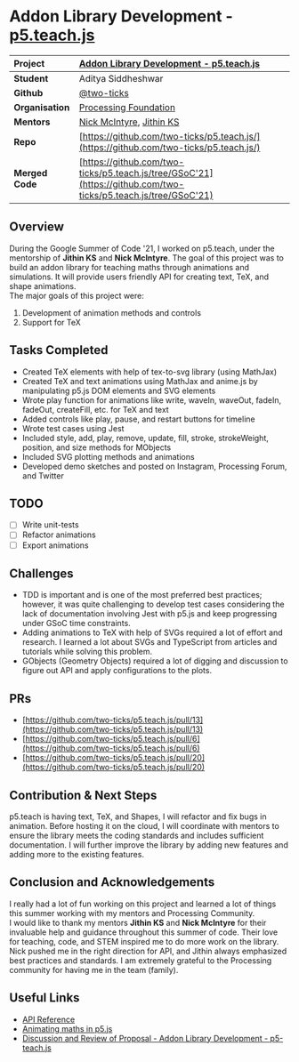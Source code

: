 # Addon Library Development - [p5.teach.js](https://github.com/two-ticks/p5.teach.js/)

| **Project**      | [Addon Library Development - p5.teach.js](https://summerofcode.withgoogle.com/projects/#4613016500305920)      |
| :--------------- | :------------------------------------------------------------------------------------------------------------- |
| **Student**      | Aditya Siddheshwar                                                                                             |
| **Github**       | [@two-ticks](https://github.com/two-ticks)                                                                     |
| **Organisation** | [Processing Foundation](https://processingfoundation.org/)                                                     |
| **Mentors**      | [Nick McIntyre](https://github.com/nickmcintyre), [Jithin KS](https://github.com/JithinKS97)                   |
| **Repo**         | [https://github.com/two-ticks/p5.teach.js/](https://github.com/two-ticks/p5.teach.js/)                         |
| **Merged Code**  | [https://github.com/two-ticks/p5.teach.js/tree/GSoC'21](https://github.com/two-ticks/p5.teach.js/tree/GSoC'21) |

## Overview

During the Google Summer of Code '21, I worked on p5.teach, under the mentorship of **Jithin KS** and **Nick McIntyre**. The goal of this project was to build an addon library for teaching maths through animations and simulations. It will provide users friendly API for creating text, TeX, and shape animations.\
The major goals of this project were:

1. Development of animation methods and controls
2. Support for TeX

## Tasks Completed

* Created TeX elements with help of tex-to-svg library (using MathJax)
* Created TeX and text animations using MathJax and anime.js by manipulating p5.js DOM elements and SVG elements
* Wrote play function for animations like write, waveIn, waveOut, fadeIn, fadeOut, createFill, etc. for TeX and text
* Added controls like play, pause, and restart buttons for timeline
* Wrote test cases using Jest
* Included style, add, play, remove, update, fill, stroke, strokeWeight, position, and size methods for MObjects
* Included SVG plotting methods and animations
* Developed demo sketches and posted on Instagram, Processing Forum, and Twitter

## TODO

* [ ] Write unit-tests
* [ ] Refactor animations
* [ ] Export animations

## Challenges

* TDD is important and is one of the most preferred best practices; however, it was quite challenging to develop test cases considering the lack of documentation involving Jest with p5.js and keep progressing under GSoC time constraints.
* Adding animations to TeX with help of SVGs required a lot of effort and research.  I learned a lot about SVGs and TypeScript from articles and tutorials while solving this problem.
* GObjects (Geometry Objects) required a lot of digging and discussion to figure out API and apply configurations to the plots.

## PRs

* [https://github.com/two-ticks/p5.teach.js/pull/13](https://github.com/two-ticks/p5.teach.js/pull/13)
* [https://github.com/two-ticks/p5.teach.js/pull/6](https://github.com/two-ticks/p5.teach.js/pull/6)
* [https://github.com/two-ticks/p5.teach.js/pull/20](https://github.com/two-ticks/p5.teach.js/pull/20)

## Contribution & Next Steps

p5.teach is having text, TeX, and Shapes, I will refactor and fix bugs in animation. Before hosting it on the cloud, I will coordinate with mentors to ensure the library meets the coding standards and includes sufficient documentation. I will further improve the library by adding new features and adding more to the existing features.

## Conclusion and Acknowledgements

I really had a lot of fun working on this project and learned a lot of things this summer working with my mentors and Processing Community.\
I would like to thank my mentors **Jithin KS** and **Nick McIntyre** for their invaluable help and guidance throughout this summer of code. Their love for teaching, code, and STEM inspired me to do more work on the library. Nick pushed me in the right direction for API, and Jithin always emphasized best practices and standards. I am extremely grateful to the Processing community for having me in the team (family).

## Useful Links

* [API Reference](https://github.com/two-ticks/p5.teach.js/blob/GSoC'21/api_reference/)
* [Animating maths in p5.js](https://discourse.processing.org/t/animating-maths-in-p5-js/31583)
* [Discussion and Review of Proposal - Addon Library Development - p5-teach.js](https://discourse.processing.org/t/discussion-and-review-of-proposal-addon-library-development-p5-teach-js/29065)
